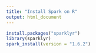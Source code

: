 ```yaml
---
title: "Install Spark on R"
output: html_document
---
```


```r
install.packages("sparklyr")
library(sparklyr)
spark_install(version = "1.6.2")
```

